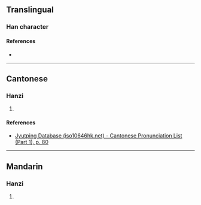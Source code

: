 {{character info}}
==Translingual==

===Han character===
{{Han char|rn=30|rad=口|as=08|sn=11|four=|canj=RTBC|ids=⿰口典}}

====References====
* {{Han ref|kx=0194.060|dkj=03777|dj=0414.130|hdz=10640.070|uh=553A|ud=21818}}

----

==Cantonese==

===Hanzi===
{{yue-hanzi|jyut=[[tin2]]|y=tin2}}

# {{rfdef|yue|sort=口08}}

====References====
* [http://www.iso10646hk.net/jp/document/download.jsp Jyutping Database (iso10646hk.net) - Cantonese Pronunciation List (Part 1), p. 80]

----

==Mandarin==

===Hanzi===
{{cmn-hanzi|pin=[[tiǎn]] ([[tian3]])|wg=t'ien<sup>3</sup>}}

# {{rfdef|cmn|sort=口08}}